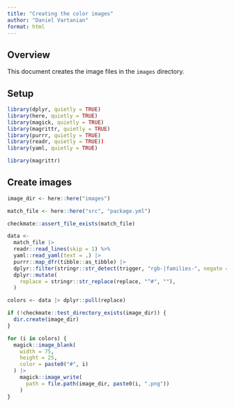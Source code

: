 ```yaml
---
title: "Creating the color images"
author: "Daniel Vartanian"
format: html
---
```


## Overview

This document creates the image files in the `images` directory.

## Setup

```r
library(dplyr, quietly = TRUE)
library(here, quietly = TRUE)
library(magick, quietly = TRUE)
library(magrittr, quietly = TRUE)
library(purrr, quietly = TRUE)
library(readr, quietly = TRUE))
library(yaml, quietly = TRUE)
```

```r
library(magrittr)
```

## Create images

```r
image_dir <- here::here("images")
```

```r
match_file <- here::here("src", "package.yml")
```

```r
checkmate::assert_file_exists(match_file)
```

```r
data <- 
  match_file |>
  readr::read_lines(skip = 1) %>%
  yaml::read_yaml(text = .) |>
  purrr::map_dfr(tibble::as_tibble) |>
  dplyr::filter(stringr::str_detect(trigger, "rgb-|families-", negate = TRUE)) |>
  dplyr::mutate(
    replace = stringr::str_replace(replace, "^#", ""),
  )
```

```r
colors <- data |> dplyr::pull(replace)
```

```r
if (!checkmate::test_directory_exists(image_dir)) {
  dir.create(image_dir)
}
```

```r
for (i in colors) {
  magick::image_blank(
    width = 75, 
    height = 25, 
    color = paste0("#", i)
  ) |>
    magick::image_write(
      path = file.path(image_dir, paste0(i, ".png"))
    )
}
```
